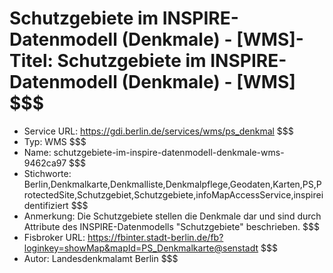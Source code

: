# Schutzgebiete im INSPIRE-Datenmodell (Denkmale) - [WMS]- Titel: Schutzgebiete im INSPIRE-Datenmodell (Denkmale) - [WMS] $$$
- Service URL: https://gdi.berlin.de/services/wms/ps_denkmal $$$
- Typ: WMS $$$
- Name: schutzgebiete-im-inspire-datenmodell-denkmale-wms-9462ca97 $$$
- Stichworte: Berlin,Denkmalkarte,Denkmalliste,Denkmalpflege,Geodaten,Karten,PS,ProtectedSite,Schutzgebiet,Schutzgebiete,infoMapAccessService,inspireidentifiziert $$$
- Anmerkung: Die Schutzgebiete stellen die Denkmale dar und sind durch Attribute des INSPIRE-Datenmodells "Schutzgebiete" beschrieben. $$$
- Fisbroker URL: https://fbinter.stadt-berlin.de/fb?loginkey=showMap&mapId=PS_Denkmalkarte@senstadt $$$
- Autor: Landesdenkmalamt Berlin $$$
